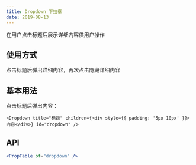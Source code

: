 ```yaml
---
title: Dropdown 下拉框
date: 2019-08-13
---
```

在用户点击标题后展示详细内容供用户操作

## 使用方式
点击标题后弹出详细内容，再次点击隐藏详细内容

## 基本用法
点击标题后弹出内容：
```tsx
<Dropdown title="标题" children={<div style={{ padding: '5px 10px' }}>内容</div>} id="dropdown" />
```

## API
```jsx previewOnly
<PropTable of="dropdown" />
```